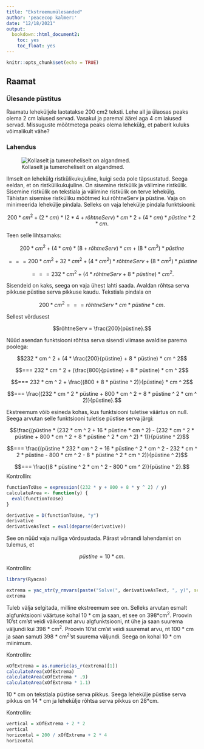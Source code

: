 ```yaml
---
title: "Ekstreemumülesanded"
author: 'peacecop kalmer:'
date: "12/18/2021"
output:
  bookdown::html_document2:
    toc: yes
    toc_float: yes
---
```


```r
knitr::opts_chunk$set(echo = TRUE)
```

## Raamat

### Ülesande püstitus

Raamatu leheküljele laotatakse 200 cm2 teksti. Lehe all ja ülaosas peaks olema 2 cm laiused servad. Vasakul ja paremal äärel aga 4 cm laiused servad. Missuguste mõõtmetega peaks olema lehekülg, et paberit kuluks võimalikult vähe?

### Lahendus

![Kollaselt ja tumeroheliselt on algandmed.](book.svg)

Ilmselt on lehekülg ristkülikukujuline, kuigi seda pole täpsustatud. Seega eeldan, et on ristkülikukujuline. On sisemine ristkülik ja välimine ristkülik. Sisemine ristkülik on tekstiala ja välimine ristkülik on terve lehekülg. Tähistan sisemise ristküliku mõõtmed kui rõhtneServ ja püstine. Vaja on minimeerida lehekülje pindala. Selleks on vaja lehekülje pindala funktsiooni:

$$200 * cm ^ 2 + (2 * cm) * (2 * 4 + rõhtneServ) * cm * 2 + (4 * cm) * püstine * 2 * cm.$$

Teen selle lihtsamaks:

$$200 * cm ^ 2 + (4 * cm) * (8 + rõhtneServ) * cm + (8 * cm ^ 2) * püstine$$

$$=== 200 * cm ^ 2 + 32 * cm ^ 2 + (4 * cm ^ 2) * rõhtneServ + (8 * cm ^ 2) * püstine$$

$$=== 232 * cm ^ 2 + (4 * rõhtneServ + 8 * püstine) * cm ^ 2.$$

Sisendeid on kaks, seega on vaja ühest lahti saada. Avaldan rõhtsa serva pikkuse püstise serva pikkuse kaudu. Tekstiala pindala on

$$200 * cm ^ 2 === rõhtneServ * cm * püstine * cm.$$

Sellest võrdusest

$$rõhtneServ = \frac{200}{püstine}.$$

Nüüd asendan funktsiooni rõhtsa serva sisendi viimase avaldise parema poolega:

$$232 * cm ^ 2 + (4 * \frac{200}{püstine} + 8 * püstine) * cm ^ 2$$

$$=== 232 * cm ^ 2 + (\frac{800}{püstine} + 8 * püstine) * cm ^ 2$$

$$=== 232 * cm ^ 2 + \frac{(800 + 8 * püstine ^ 2)}{püstine} * cm ^ 2$$

$$=== \frac{(232 * cm ^ 2 * püstine + 800 * cm ^ 2 + 8 * püstine ^ 2 * cm ^ 2)}{püstine}.$$

Ekstreemum võib esineda kohas, kus funktsiooni tuletise väärtus on null. Seega arvutan selle funktsiooni tuletise püstise serva järgi:

$$\frac{(püstine * (232 * cm ^ 2 + 16 * püstine * cm ^ 2) - (232 * cm ^ 2 * püstine + 800 * cm ^ 2 + 8 * püstine ^ 2 * cm ^ 2) * 1)}{püstine ^ 2}$$

$$=== \frac{(püstine * 232 * cm ^ 2 + 16 * püstine ^ 2 * cm ^ 2 - 232 * cm ^ 2 * püstine - 800 * cm ^ 2 - 8 * püstine ^ 2 * cm ^ 2)}{püstine ^ 2}$$

$$=== \frac{(8 * püstine ^ 2 * cm ^ 2 - 800 * cm ^ 2)}{püstine ^ 2}.$$
Kontrollin:

```r
functionToUse = expression((232 * y + 800 + 8 * y ^ 2) / y)
calculateArea <- function(y) {
  eval(functionToUse)
}

derivative = D(functionToUse, "y")
derivative
derivativeAsText = eval(deparse(derivative))
```


See on nüüd vaja nulliga võrdsustada. Pärast võrrandi lahendamist on tulemus, et

$$püstine = 10 * cm.$$

Kontrollin:

```r
library(Ryacas)

extrema = yac_str(y_rmvars(paste("Solve(", derivativeAsText, ", y)", sep = "")))
extrema
```

Tuleb välja selgitada, milline ekstreemum see on. Selleks arvutan esmalt algfunktsiooni väärtuse kohal 10 * cm ja saan, et see on 398\*cm^2^. Proovin 10'st cm'st veidi väiksemat arvu algfunktsiooni, nt ühe ja saan suurema väljundi kui 398 * cm^2^. Proovin 10'st cm'st veidi suuremat arvu, nt 100 * cm ja saan samuti 398 * cm^2^'st suurema väljundi. Seega on kohal 10 * cm miinimum.

Kontrollin:

```r
xOfExtrema = as.numeric(as_r(extrema)[1])
calculateArea(xOfExtrema)
calculateArea(xOfExtrema * .9)
calculateArea(xOfExtrema * 1.1)
```

10 * cm on tekstiala püstise serva pikkus. Seega lehekülje püstise serva pikkus on 14 * cm ja lehekülje rõhtsa serva pikkus on 28\*cm.

Kontrollin:

```r
vertical = xOfExtrema + 2 * 2
vertical
horizontal = 200 / xOfExtrema + 2 * 4
horizontal
```